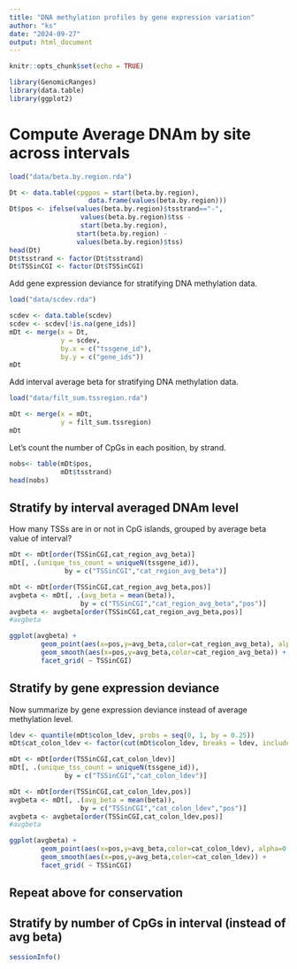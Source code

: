 ```yaml
---
title: "DNA methylation profiles by gene expression variation"
author: "ks"
date: "2024-09-27"
output: html_document
---
```


```r
knitr::opts_chunk$set(echo = TRUE)
```

```r
library(GenomicRanges)
library(data.table)
library(ggplot2)
```

# Compute Average DNAm by site across intervals


```r
load("data/beta.by.region.rda")

Dt <- data.table(cpgpos = start(beta.by.region),
                    data.frame(values(beta.by.region)))
Dt$pos <- ifelse(values(beta.by.region)$tsstrand=="-",
                  values(beta.by.region)$tss -
                  start(beta.by.region),
                 start(beta.by.region) - 
                 values(beta.by.region)$tss)
head(Dt)
Dt$tsstrand <- factor(Dt$tsstrand)
Dt$TSSinCGI <- factor(Dt$TSSinCGI)
```

Add gene expression deviance for stratifying DNA methylation data. 
```r
load("data/scdev.rda")

scdev <- data.table(scdev)
scdev <- scdev[!is.na(gene_ids)]
mDt <- merge(x = Dt,
             y = scdev,
             by.x = c("tssgene_id"),
             by.y = c("gene_ids"))
mDt
```

Add interval average beta for stratifying DNA methylation data. 
```r
load("data/filt_sum.tssregion.rda")

mDt <- merge(x = mDt,
             y = filt_sum.tssregion)
mDt
```

Let's count the number of CpGs in each position, by strand.
```r
nobs<- table(mDt$pos,
             mDt$tsstrand)
head(nobs)
```

## Stratify by interval averaged DNAm level

How many TSSs are in or not in CpG islands, grouped by average beta value of interval?
```r
mDt <- mDt[order(TSSinCGI,cat_region_avg_beta)]
mDt[, .(unique_tss_count = uniqueN(tssgene_id)), 
              by = c("TSSinCGI","cat_region_avg_beta")]
```

```r
mDt <- mDt[order(TSSinCGI,cat_region_avg_beta,pos)]
avgbeta <- mDt[, .(avg_beta = mean(beta)), 
                  by = c("TSSinCGI","cat_region_avg_beta","pos")]
avgbeta <- avgbeta[order(TSSinCGI,cat_region_avg_beta,pos)]
#avgbeta
```

```r
ggplot(avgbeta) +
        geom_point(aes(x=pos,y=avg_beta,color=cat_region_avg_beta), alpha=0.3) +
        geom_smooth(aes(x=pos,y=avg_beta,color=cat_region_avg_beta)) +
        facet_grid( ~ TSSinCGI)
```

## Stratify by gene expression deviance

Now summarize by gene expression deviance instead of average methylation level.

```r
ldev <- quantile(mDt$colon_ldev, probs = seq(0, 1, by = 0.25))
mDt$cat_colon_ldev <- factor(cut(mDt$colon_ldev, breaks = ldev, include.lowest = TRUE, labels = FALSE))

mDt <- mDt[order(TSSinCGI,cat_colon_ldev)]
mDt[, .(unique_tss_count = uniqueN(tssgene_id)), 
              by = c("TSSinCGI","cat_colon_ldev")]
```

```r
mDt <- mDt[order(TSSinCGI,cat_colon_ldev,pos)]
avgbeta <- mDt[, .(avg_beta = mean(beta)), 
                  by = c("TSSinCGI","cat_colon_ldev","pos")]
avgbeta <- avgbeta[order(TSSinCGI,cat_colon_ldev,pos)]
#avgbeta
```

```r
ggplot(avgbeta) +
        geom_point(aes(x=pos,y=avg_beta,color=cat_colon_ldev), alpha=0.3) +
        geom_smooth(aes(x=pos,y=avg_beta,color=cat_colon_ldev)) +
        facet_grid( ~ TSSinCGI)
```

## Repeat above for conservation

## Stratify by number of CpGs in interval (instead of avg beta)




```r
sessionInfo()
```

